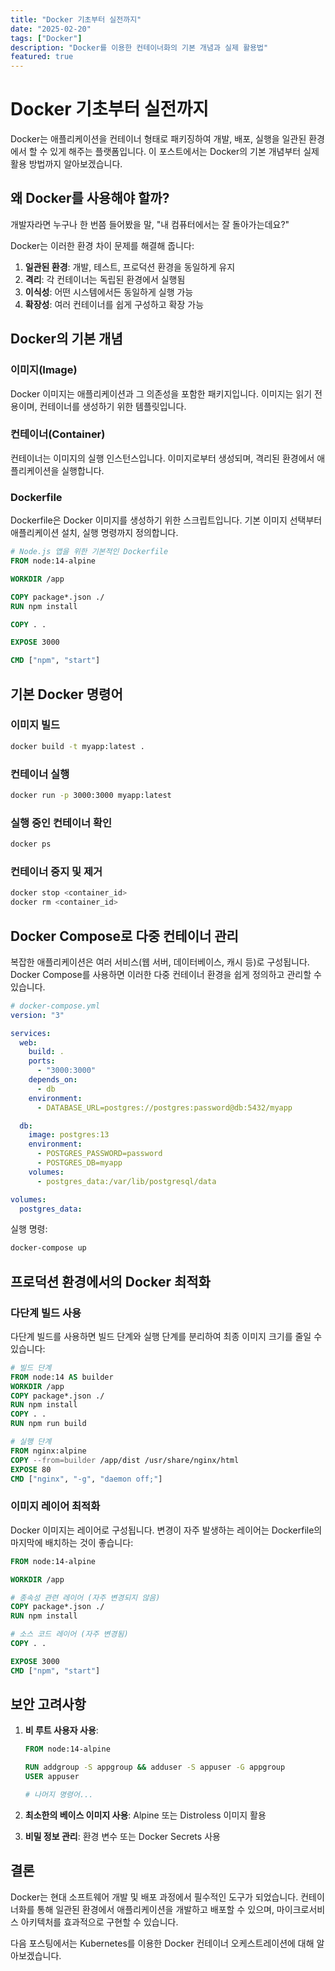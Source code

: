 ```yaml
---
title: "Docker 기초부터 실전까지"
date: "2025-02-20"
tags: ["Docker"]
description: "Docker를 이용한 컨테이너화의 기본 개념과 실제 활용법"
featured: true
---
```


# Docker 기초부터 실전까지

Docker는 애플리케이션을 컨테이너 형태로 패키징하여 개발, 배포, 실행을 일관된 환경에서 할 수 있게 해주는 플랫폼입니다. 이 포스트에서는 Docker의 기본 개념부터 실제 활용 방법까지 알아보겠습니다.

## 왜 Docker를 사용해야 할까?

개발자라면 누구나 한 번쯤 들어봤을 말, "내 컴퓨터에서는 잘 돌아가는데요?"

Docker는 이러한 환경 차이 문제를 해결해 줍니다:

1. **일관된 환경**: 개발, 테스트, 프로덕션 환경을 동일하게 유지
2. **격리**: 각 컨테이너는 독립된 환경에서 실행됨
3. **이식성**: 어떤 시스템에서든 동일하게 실행 가능
4. **확장성**: 여러 컨테이너를 쉽게 구성하고 확장 가능

## Docker의 기본 개념

### 이미지(Image)

Docker 이미지는 애플리케이션과 그 의존성을 포함한 패키지입니다. 이미지는 읽기 전용이며, 컨테이너를 생성하기 위한 템플릿입니다.

### 컨테이너(Container)

컨테이너는 이미지의 실행 인스턴스입니다. 이미지로부터 생성되며, 격리된 환경에서 애플리케이션을 실행합니다.

### Dockerfile

Dockerfile은 Docker 이미지를 생성하기 위한 스크립트입니다. 기본 이미지 선택부터 애플리케이션 설치, 실행 명령까지 정의합니다.

```dockerfile
# Node.js 앱을 위한 기본적인 Dockerfile
FROM node:14-alpine

WORKDIR /app

COPY package*.json ./
RUN npm install

COPY . .

EXPOSE 3000

CMD ["npm", "start"]
```

## 기본 Docker 명령어

### 이미지 빌드

```bash
docker build -t myapp:latest .
```

### 컨테이너 실행

```bash
docker run -p 3000:3000 myapp:latest
```

### 실행 중인 컨테이너 확인

```bash
docker ps
```

### 컨테이너 중지 및 제거

```bash
docker stop <container_id>
docker rm <container_id>
```

## Docker Compose로 다중 컨테이너 관리

복잡한 애플리케이션은 여러 서비스(웹 서버, 데이터베이스, 캐시 등)로 구성됩니다. Docker Compose를 사용하면 이러한 다중 컨테이너 환경을 쉽게 정의하고 관리할 수 있습니다.

```yaml
# docker-compose.yml
version: "3"

services:
  web:
    build: .
    ports:
      - "3000:3000"
    depends_on:
      - db
    environment:
      - DATABASE_URL=postgres://postgres:password@db:5432/myapp

  db:
    image: postgres:13
    environment:
      - POSTGRES_PASSWORD=password
      - POSTGRES_DB=myapp
    volumes:
      - postgres_data:/var/lib/postgresql/data

volumes:
  postgres_data:
```

실행 명령:

```bash
docker-compose up
```

## 프로덕션 환경에서의 Docker 최적화

### 다단계 빌드 사용

다단계 빌드를 사용하면 빌드 단계와 실행 단계를 분리하여 최종 이미지 크기를 줄일 수 있습니다:

```dockerfile
# 빌드 단계
FROM node:14 AS builder
WORKDIR /app
COPY package*.json ./
RUN npm install
COPY . .
RUN npm run build

# 실행 단계
FROM nginx:alpine
COPY --from=builder /app/dist /usr/share/nginx/html
EXPOSE 80
CMD ["nginx", "-g", "daemon off;"]
```

### 이미지 레이어 최적화

Docker 이미지는 레이어로 구성됩니다. 변경이 자주 발생하는 레이어는 Dockerfile의 마지막에 배치하는 것이 좋습니다:

```dockerfile
FROM node:14-alpine

WORKDIR /app

# 종속성 관련 레이어 (자주 변경되지 않음)
COPY package*.json ./
RUN npm install

# 소스 코드 레이어 (자주 변경됨)
COPY . .

EXPOSE 3000
CMD ["npm", "start"]
```

## 보안 고려사항

1. **비 루트 사용자 사용**:

   ```dockerfile
   FROM node:14-alpine

   RUN addgroup -S appgroup && adduser -S appuser -G appgroup
   USER appuser

   # 나머지 명령어...
   ```

2. **최소한의 베이스 이미지 사용**: Alpine 또는 Distroless 이미지 활용

3. **비밀 정보 관리**: 환경 변수 또는 Docker Secrets 사용

## 결론

Docker는 현대 소프트웨어 개발 및 배포 과정에서 필수적인 도구가 되었습니다. 컨테이너화를 통해 일관된 환경에서 애플리케이션을 개발하고 배포할 수 있으며, 마이크로서비스 아키텍처를 효과적으로 구현할 수 있습니다.

다음 포스팅에서는 Kubernetes를 이용한 Docker 컨테이너 오케스트레이션에 대해 알아보겠습니다.
